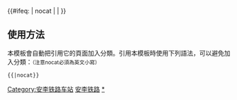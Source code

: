 {{鐵道路線|
| 模板名稱 = 安李铁路
| 名稱 = [[安李铁路]]
| 代表色 = #0033c9
| Logo = [[File:China_Railways.svg|17px]]
| 背景顏色 = #FFFFFF
| 車站列表 = [[安阳站|安阳]] - [[安阳西站|安阳西]] - [[水冶站|水冶]] - [[石涧站 (安阳县)|石涧]] - [[李珍站|李珍]] - [[積善站|積善]] - [[岗子窑站|岗子窑]]
}}
<includeonly>{{#ifeq: {{{1}}} | nocat | <!--空--> | [[Category:安李铁路车站]] }}</includeonly><noinclude>

==使用方法==
本模板會自動把引用它的頁面加入分類。引用本模板時使用下列語法，可以避免加入分類：<small>（注意nocat必須為英文小寫）</small>
 <nowiki>{{</nowiki>{{PAGENAME}}<nowiki>|nocat}}</nowiki>
[[Category:中國鐵路路線模板|安李铁路]]
[[Category:安李铁路车站|*]]
</noinclude>